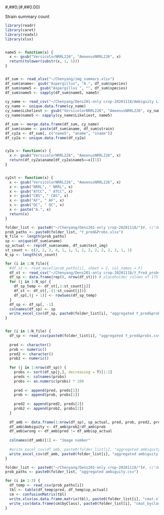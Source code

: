 #,##0;(#,##0.00)

Strain summary count
```{r prep}
library(readr)
library(caret)
library(readxl)
library(xlsx)


name5 <- function(x) {
  x <- gsub("VersicolorNRRL226", "AmoenusNRRL226", x)
  return(tolower(substr(x, 1, 5)))
}


df_sum <- read_xlsx("~/Chenyang/img_summary.xlsx")
df_sum$aname<- gsub("Aspergillus", "A.", df_sum$species)
df_sum$name5 <- gsub("Aspergillus ", "", df_sum$species)
df_sum$name5 <- sapply(df_sum$name5, name5)
 
cy_name <- read_csv("~/Chenyang/Dens201-only crop-20201118/Ambiguity List.csv")[,4]
cy_name <- unique.data.frame(cy_name)
cy_name$Likeliest <- gsub("VersicolorNRRL226", "AmoenusNRRL226", cy_name$Likeliest)
cy_name$name5 <- sapply(cy_name$Likeliest, name5)

df_sum <- merge.data.frame(df_sum, cy_name)
df_sum$sname <- paste(df_sum$aname, df_sum$strain)
df_cy2a <- df_sum[, c("name5", "aname", "sname")]
df_cy2a <- unique.data.frame(df_cy2a)


cy2a <- function(x) {
  x <- gsub("VersicolorNRRL226", "AmoenusNRRL226", x)
  return(df_cy2a$aname[df_cy2a$name5==x][1])
}


cy2st <- function(x) {
  x <- gsub("VersicolorNRRL226", "AmoenusNRRL226", x)
  x <- gsub("NRRL", " NRRL", x)
  x <- gsub("ATCC", " ATCC", x)
  x <- gsub("CBS", " CBS", x)
  x <- gsub("AF", " AF", x)
  x <- gsub("QC", " QC", x)
  x <- paste("A.", x)
  return(x)
}
```


```{r}
folder_list <- paste0("~/Chenyang/Dens201-only crop-20201118/")#, c("densenet201", "inceptionv3", "res50"), "/")
prob_paths <- paste0(folder_list, "Y_pred&Probs.xlsx")
N_file <- length(prob_paths)
sp <- unique(df_sum$aname)
sp_actual <- rep(df_sum$aname, df_sum$test_img)
st_count <- c(2, 2, 2, 4, 1, 1, 1, 2, 2, 2, 2, 2, 2, 1, 1)
N_sp <- length(st_count)

for (i in 1:N_file){
  #df_st <- read_excel(prob_paths[i], sheet = 2, col_names = F)
  df_st <- read_csv("~/Chenyang/Dens201-only crop-20201118/Y_Pred_probs.csv", col_names = F)
  df_sp <- data.frame(rep(0, nrow(df_st))) # placeholder column of 175 zeros
  for (j in 1:N_sp) {
    df_sp_temp <- df_st[,1:st_count[j]]
    df_st <- df_st[,-(1:st_count[j])]
    df_sp[,(j + 1)] <- rowSums(df_sp_temp)
  }
  df_sp <- df_sp[, -1]
  colnames(df_sp) <- sp
  write_excel_csv(df_sp, paste0(folder_list[i], "aggregated Y_pred&probs.csv"))
}


for (i in 1:N_file) {
  df_sp <- read_csv(paste0(folder_list[i], "aggregated Y_pred&probs.csv"))
  
  pred <- character()
  prob <- numeric()
  pred2 <- character()
  prob2 <- numeric()
 
  for (j in 1:nrow(df_sp)) {
    probs <- sort(df_sp[j,], decreasing = T)[1:2]
    preds <- colnames(probs)
    probs <- as.numeric(probs) * 100
    
    pred <- append(pred, preds[1])
    prob <- append(prob, probs[1])
    
    pred2 <- append(pred2, preds[2])
    prob2 <- append(prob2, probs[2])    
  }
  
  df_amb <- data.frame(1:nrow(df_sp), sp_actual, pred, prob, pred2, prob2)
  df_amb$Ambiguity <- df_amb$prob2/df_amb$prob
  df_amb$wrong <- df_amb$pred != df_amb$sp_actual
  
  colnames(df_amb)[1] <- "Image number"
  
  #write_excel_csv(df_amb, paste0(folder_list[i], "aggregated ambiguity.csv"))
  write_excel_csv(df_amb, paste0(folder_list[i], "aggregated ambiguity.csv"))
}
```


```{r}
folder_list <- paste0("~/Chenyang/Dens201-only crop-20201118/")#, c("densenet201", "inceptionv3", "res50"), "/")
prob_paths <- paste0(folder_list, "aggregated ambiguity.csv")

for (i in 1:3) {
  df_temp <- read_csv(prob_paths[i])
  tbl <- table(df_temp$pred, df_temp$sp_actual)
  cm <- confusionMatrix(tbl)
  write.xlsx(as.data.frame.matrix(tbl), paste0(folder_list[i], "cmat.xlsx"))
  write_csv(data.frame(cm$byClass), paste0(folder_list[i], "cmat_byclass.csv"))
}

```
